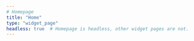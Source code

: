 ```yaml
---
# Homepage
title: "Home"
type: "widget_page"
headless: true  # Homepage is headless, other widget pages are not.
---
```

